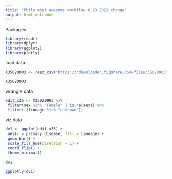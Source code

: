 ```yaml
---
title: "Phils most awesome workflow 8 23 2022 change"
output: html_notebook
---
```


Packages
```r
library(readr)
library(dplyr)
library(ggplot2)
library(plotly)
```

load data
```r
X35020903 <- read_csv("https://ndownloader.figshare.com/files/35020903")

X35020903
```

wrangle data
```r
edit_x35 <- X35020903 %>%
 filter(sex %in% "Female" | is.na(sex)) %>%
 filter(!(lineage %in% "unknown"))

```

viz data
```r

dv1 <- ggplot(edit_x35) +
 aes(x = primary_disease, fill = lineage) +
 geom_bar() +
 scale_fill_hue(direction = 1) +
 coord_flip() +
 theme_minimal()

dv1

```

```r
ggplotly(dv1)
```

